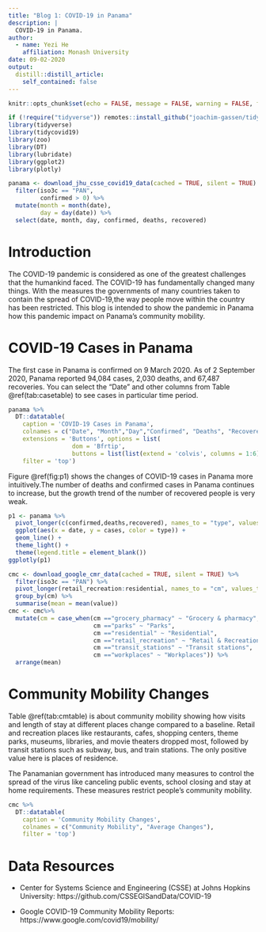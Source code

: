 ```yaml
---
title: "Blog 1: COVID-19 in Panama"
description: |
  COVID-19 in Panama.
author:
  - name: Yezi He
    affiliation: Monash University
date: 09-02-2020
output:
  distill::distill_article:
    self_contained: false
---
```


```r
knitr::opts_chunk$set(echo = FALSE, message = FALSE, warning = FALSE, fig.align = 'center')
```

```r
if (!require("tidyverse")) remotes::install_github("joachim-gassen/tidycovid19")
library(tidyverse)
library(tidycovid19)
library(zoo)
library(DT)
library(lubridate)
library(ggplot2)
library(plotly)
```

```r
panama <- download_jhu_csse_covid19_data(cached = TRUE, silent = TRUE) %>%
  filter(iso3c == "PAN",
         confirmed > 0) %>%
  mutate(month = month(date),
         day = day(date)) %>%
  select(date, month, day, confirmed, deaths, recovered) 
```

# Introduction

The COVID-19 pandemic is considered as one of the greatest challenges that the humankind faced. The COVID-19 has fundamentally changed many things. With the measures the governments of many countries taken to contain the spread of COVID-19,the way people move within the country has been restricted. This blog is intended to show the pandemic in Panama how this pandemic impact on Panama's community mobility.

# COVID-19 Cases in Panama

The first case in Panama is confirmed on 9 March 2020. As of 2 September 2020, Panama reported 94,084 cases, 2,030 deaths, and 67,487 recoveries. You can select the "Date" and other columns from Table \@ref(tab:casetable) to see cases in particular time period.

```r
panama %>%
  DT::datatable(
    caption = 'COVID-19 Cases in Panama',
    colnames = c("Date", "Month","Day","Confirmed", "Deaths", "Recovered"),
    extensions = 'Buttons', options = list(
                  dom = 'Bfrtip',
                  buttons = list(list(extend = 'colvis', columns = 1:6))),
    filter = 'top')
```
Figure \@ref(fig:p1) shows the changes of COVID-19 cases in Panama more intuitively.The number of deaths and confirmed cases in Panama continues to increase, but the growth trend of the number of recovered people is very weak.

```r
p1 <- panama %>%
  pivot_longer(c(confirmed,deaths,recovered), names_to = "type", values_to = "cases") %>%
  ggplot(aes(x = date, y = cases, color = type)) +
  geom_line() +
  theme_light() +
  theme(legend.title = element_blank())
ggplotly(p1)
```


```r
cmc <- download_google_cmr_data(cached = TRUE, silent = TRUE) %>%
  filter(iso3c == "PAN") %>%
  pivot_longer(retail_recreation:residential, names_to = "cm", values_to = "value") %>%
  group_by(cm) %>%
  summarise(mean = mean(value)) 
cmc <- cmc%>%
  mutate(cm = case_when(cm =="grocery_pharmacy" ~ "Grocery & pharmacy",
                        cm =="parks" ~ "Parks",
                        cm =="residential" ~ "Residential",
                        cm =="retail_recreation" ~ "Retail & Recreation",
                        cm =="transit_stations" ~ "Transit stations",
                        cm =="workplaces" ~ "Workplaces")) %>%
  arrange(mean)
```

# Community Mobility Changes

Table \@ref(tab:cmtable) is about community mobility showing how visits and length of stay at different places change compared to a baseline. Retail and recreation places like restaurants, cafes, shopping centers, theme parks, museums, libraries, and movie theaters dropped most, followed by transit stations such as subway, bus, and train stations. The only positive value here is places of residence.

The Panamanian government has introduced many measures to control the spread of the virus like canceling public events, school closing and stay at home requirements. These measures restrict people's community mobility.


```r
cmc %>%
  DT::datatable(
    caption = 'Community Mobility Changes',
    colnames = c("Community Mobility", "Average Changes"),
    filter = 'top')
```
# Data Resources

*  Center for Systems Science and Engineering (CSSE) at Johns Hopkins University: https://github.com/CSSEGISandData/COVID-19

* Google COVID-19 Community Mobility Reports: https://www.google.com/covid19/mobility/